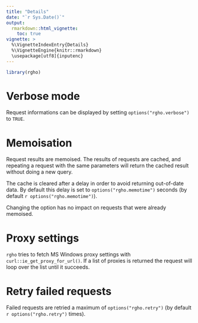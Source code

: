 ```yaml
---
title: "Details"
date: "`r Sys.Date()`"
output:
  rmarkdown::html_vignette:
    toc: true
vignette: >
  %\VignetteIndexEntry{Details}
  %\VignetteEngine{knitr::rmarkdown}
  \usepackage[utf8]{inputenc}
---
```


```r
library(rgho)
```

# Verbose mode

Request informations can be displayed by setting `options("rgho.verbose")` to `TRUE`.

# Memoisation

Request results are memoised. The results of requests are cached, and repeating a request with the same parameters will return the cached result without doing a new query.

The cache is cleared after a delay in order to avoid returning out-of-date data. By default this delay is set to  `options("rgho.memotime")` seconds (by default `r options("rgho.memotime")`).

Changing the option has no impact on requests that were already memoised.

# Proxy settings

`rgho` tries to fetch MS Windows proxy settings with `curl::ie_get_proxy_for_url()`. If a list of proxies is returned the request will loop over the list until it succeeds.

# Retry failed requests

Failed requests are retried a maximum of `options("rgho.retry")` (by default `r options("rgho.retry")` times).
